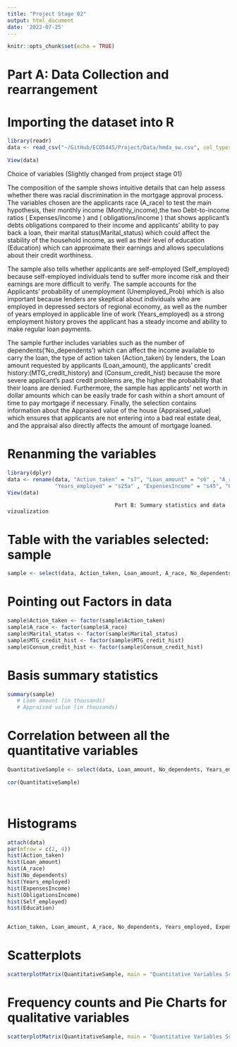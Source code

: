 ```yaml
---
title: "Project Stage 02"
output: html_document
date: '2022-07-25'
---
```


```r
knitr::opts_chunk$set(echo = TRUE)
```

#                                       Part A: Data Collection and rearrangement
# Importing the dataset into R

```r
library(readr)
data <- read_csv("~/GitHub/ECO5445/Project/Data/hmda_sw.csv", col_types="ccddd")

View(data)
```

Choice of variables (Slightly changed from project stage 01)

The composition of the sample shows intuitive details that can help assess whether there was racial discrimination in the mortgage approval process. The variables chosen are the applicants race (A_race) to test the main hypothesis, their monthly income (Monthly_income),the two Debt-to-income ratios ( Expenses/income ) and ( obligations/income ) that shows applicant's debts obligations compared to their income and applicants' ability to pay back a loan, their marital status(Marital_status) which could affect the stability of the household income, as well as their level of education (Education) which can approximate their earnings and allows speculations about their credit worthiness. 
 
The sample also tells whether applicants are self-employed (Self_employed) because self-employed individuals tend to suffer more income risk and their earnings are more difficult to verify. The sample accounts for the Applicants' probability of unemployment (Unemployed_Prob) which is also important because lenders are skeptical about individuals who are employed in depressed sectors of regional economy, as well as the number of years employed in applicable line of work (Years_employed) as a strong employment history proves the applicant has a steady income and ability to make regular loan payments.

The sample further includes variables such as the number of dependents('No_dependents') which can affect the income available to carry the loan, the type of action taken (Action_taken) by lenders, the Loan amount requested by applicants (Loan_amount), the applicants' credit history:(MTG_credit_history) and (Consum_credit_hist) because the more severe applicant's past credit problems are, the higher the probability that their loans are denied. Furthermore, the sample has applicants' net worth in dollar amounts which can be easily trade for cash within a short amount of time to pay mortgage if necessary. Finally, the selection contains information about the Appraised value of the house (Appraised_value) which ensures that applicants are not entering into a bad real estate deal, and the appraisal also directly affects the amount of mortgage loaned.
 
# Renanming the variables
```r
library(dplyr)
data <- rename(data, "Action_taken" = "s7", "Loan_amount" = "s6" , "A_race" = "s13" , "No_dependents" =  "s24a",
               "Years_employed" = "s25a" , "ExpensesIncome" = "s45", "ObligationsIncome" = "s46", "Self_employed" =               "s27a", "Marital_status" = "s23a", "Education" = "school", "Monthly_income" = "s31a", "Net_worth" =                  "netw", "Appraised_value" = "s50", "Unemployed_Prob" = "uria", "MTG_credit_hist" = "s42",                              "Consum_credit_hist" = "s43")
View(data)
```



                                     
                                      Part B: Summary statistics and data vizualization

# Table with the variables selected: sample                                      
```r
sample <- select(data, Action_taken, Loan_amount, A_race, No_dependents, Years_employed, ExpensesIncome, ObligationsIncome, Self_employed, Marital_status, Education, Unemployed_Prob, Appraised_value, Monthly_income, Net_worth, MTG_credit_hist, Consum_credit_hist)
```

# Pointing out Factors in  data
```r
sample$Action_taken <- factor(sample$Action_taken)
sample$A_race <- factor(sample$A_race)
sample$Marital_status <- factor(sample$Marital_status)
sample$MTG_credit_hist <- factor(sample$MTG_credit_hist)
sample$Consum_credit_hist <- factor(sample$Consum_credit_hist)

```

# Basis summary statistics
```r
summary(sample)
   # Loan amount (in thousands)
   # Appraised value (in thousands)
```


# Correlation between all the quantitative variables
```r
QuantitativeSample <- select(data, Loan_amount, No_dependents, Years_employed, ExpensesIncome, ObligationsIncome, Self_employed, Education, Unemployed_Prob, Appraised_value, Monthly_income, Net_worth)

cor(QuantitativeSample)

 
```


# Histograms
```r
attach(data)
par(mfrow = c(2, 4))
hist(Action_taken)
hist(Loan_amount)
hist(A_race)
hist(No_dependents)
hist(Years_employed)
hist(ExpensesIncome)
hist(ObligationsIncome)
hist(Self_employed)
hist(Education)


Action_taken, Loan_amount, A_race, No_dependents, Years_employed, ExpensesIncome, ObligationsIncome, Self_employed, Marital_status, Education, Unemployed_Prob, Appraised_value, Monthly_income, Net_worth, MTG_credit_hist, Consum_credit_hist
```


# Scatterplots
```r
scatterplotMatrix(QuantitativeSample, main = "Quantitative Variables Scatterplots")
```


# Frequency counts and Pie Charts for qualitative variables

```r
scatterplotMatrix(QuantitativeSample, main = "Quantitative Variables Scatterplots")
```


